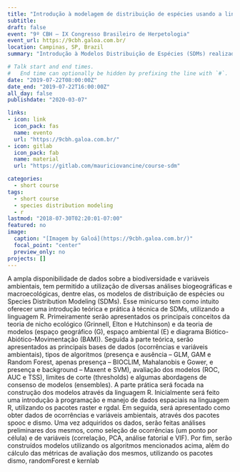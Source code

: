 ```yaml
---
title: "Introdução à modelagem de distribuição de espécies usando a linguagem R: teoria e prática"
subtitle:
draft: false
event: "9º CBH – IX Congresso Brasileiro de Herpetologia"
event_url: https://9cbh.galoa.com.br/
location: Campinas, SP, Brazil
summary: "Introdução à Modelos Distribuição de Espécies (SDMs) realizado no IX Congresso Brasileiro de Herpetologia"

# Talk start and end times.
#   End time can optionally be hidden by prefixing the line with `#`.
date: "2019-07-22T08:00:00Z"
date_end: "2019-07-22T16:00:00Z"
all_day: false
publishdate: "2020-03-07"

links:
- icon: link
  icon_pack: fas
  name: evento
  url: "https://9cbh.galoa.com.br/"
- icon: gitlab
  icon_pack: fab
  name: material
  url: "https://gitlab.com/mauriciovancine/course-sdm"

categories:
  - short course
tags:
  - short course
  - species distribution modeling
  - r
lastmod: "2018-07-30T02:20:01-07:00"
featured: no
image:
  caption: "[Imagem by Galoá](https://9cbh.galoa.com.br/)"
  focal_point: "center"
  preview_only: no
projects: []
---
```


A ampla disponibilidade de dados sobre a biodiversidade e variáveis ambientais, tem permitido a utilização de diversas análises biogeográficas e macroecológicas, dentre elas, os modelos de distribuição de espécies ou Species Distribution Modeling (SDMs). Esse minicurso tem como intuito oferecer uma introdução teórica e prática à técnica de SDMs, utilizando a linguagem R. Primeiramente serão apresentados os principais conceitos da teoria de nicho ecológico (Grinnell, Elton e Hutchinson) e da teoria de modelos (espaço geográfico (G), espaço ambiental (E) e diagrama Biótico-Abiótico-Movimentação (BAM)). Seguida à parte teórica, serão apresentados as principais bases de dados (ocorrências e variáveis ambientais), tipos de algoritmos (presença e ausência – GLM, GAM e Random Forest, apenas presença – BIOCLIM, Mahalanobis e Gower, e presença e background – Maxent e SVM), avaliação dos modelos (ROC, AUC e TSS), limites de corte (thresholds) e algumas abordagens de consenso de modelos (ensembles). A parte prática será focada na construção dos modelos através da linguagem R. Inicialmente será feito uma introdução à programação e manejo de dados espaciais na linguagem R, utilizando os pacotes raster e rgdal. Em seguida, será apresentado como obter dados de ocorrências e variáveis ambientais, através dos pacotes spooc e dismo. Uma vez adquiridos os dados, serão feitas análises preliminares dos mesmos, como seleção de ocorrências (um ponto por célula) e de variáveis (correlação, PCA, análise fatorial e VIF). Por fim, serão construídos modelos utilizando os algoritmos mencionados acima, além do cálculo das métricas de avaliação dos mesmos, utilizando os pacotes dismo, randomForest e kernlab